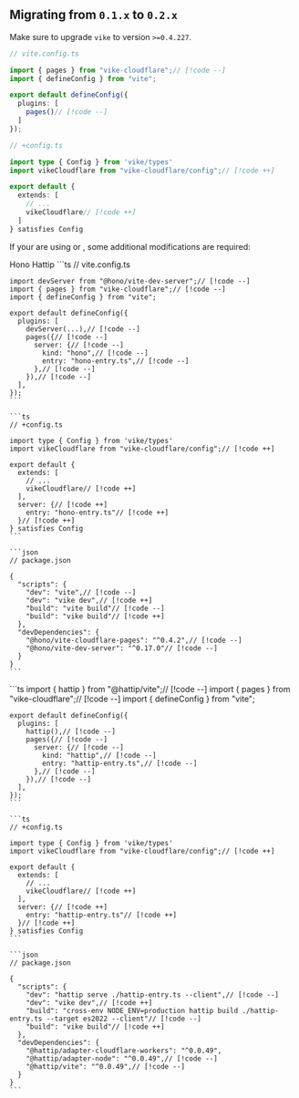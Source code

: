 
## Migrating from `0.1.x` to `0.2.x`

Make sure to upgrade `vike` to version `>=0.4.227`.

```ts
// vite.config.ts

import { pages } from "vike-cloudflare";// [!code --]
import { defineConfig } from "vite";

export default defineConfig({
  plugins: [
    pages()// [!code --]
  ]
});
```

```ts
// +config.ts

import type { Config } from 'vike/types'
import vikeCloudflare from "vike-cloudflare/config";// [!code ++]

export default {
  extends: [
    // ...
    vikeCloudflare// [!code ++]
  ]
} satisfies Config
```

If your are using <Link href="/hono" /> or <Link href="/hattip" />, some additional modifications are required:

<Tabs>
  <TabList>
    <Tab>Hono</Tab>
    <Tab>Hattip</Tab>
  </TabList>

  <TabPanel>
    ```ts
    // vite.config.ts

    import devServer from "@hono/vite-dev-server";// [!code --]
    import { pages } from "vike-cloudflare";// [!code --]
    import { defineConfig } from "vite";

    export default defineConfig({
      plugins: [
        devServer(...),// [!code --]
        pages({// [!code --]
          server: {// [!code --]
            kind: "hono",// [!code --]
            entry: "hono-entry.ts",// [!code --]
          },// [!code --]
        }),// [!code --]
      ],
    });
    ```

    ```ts
    // +config.ts

    import type { Config } from 'vike/types'
    import vikeCloudflare from "vike-cloudflare/config";// [!code ++]

    export default {
      extends: [
        // ...
        vikeCloudflare// [!code ++]
      ],
      server: {// [!code ++]
        entry: "hono-entry.ts"// [!code ++]
      }// [!code ++]
    } satisfies Config
    ```

    ```json
    // package.json

    {
      "scripts": {
        "dev": "vite",// [!code --]
        "dev": "vike dev",// [!code ++]
        "build": "vite build"// [!code --]
        "build": "vike build"// [!code ++]
      },
      "devDependencies": {
        "@hono/vite-cloudflare-pages": "^0.4.2",// [!code --]
        "@hono/vite-dev-server": "^0.17.0"// [!code --]
      }
    }
    ```
  </TabPanel>
  <TabPanel>
    ```ts
    import { hattip } from "@hattip/vite";// [!code --]
    import { pages } from "vike-cloudflare";// [!code --]
    import { defineConfig } from "vite";

    export default defineConfig({
      plugins: [
        hattip(),// [!code --]
        pages({// [!code --]
          server: {// [!code --]
            kind: "hattip",// [!code --]
            entry: "hattip-entry.ts",// [!code --]
          },// [!code --]
        }),// [!code --]
      ],
    });
    ```

    ```ts
    // +config.ts

    import type { Config } from 'vike/types'
    import vikeCloudflare from "vike-cloudflare/config";// [!code ++]

    export default {
      extends: [
        // ...
        vikeCloudflare// [!code ++]
      ],
      server: {// [!code ++]
        entry: "hattip-entry.ts"// [!code ++]
      }// [!code ++]
    } satisfies Config
    ```

    ```json
    // package.json

    {
      "scripts": {
        "dev": "hattip serve ./hattip-entry.ts --client",// [!code --]
        "dev": "vike dev",// [!code ++]
        "build": "cross-env NODE_ENV=production hattip build ./hattip-entry.ts --target es2022 --client"// [!code --]
        "build": "vike build"// [!code ++]
      },
      "devDependencies": {
        "@hattip/adapter-cloudflare-workers": "^0.0.49",
        "@hattip/adapter-node": "^0.0.49",// [!code --]
        "@hattip/vite": "^0.0.49",// [!code --]
      }
    }
    ```
  </TabPanel>
</Tabs>

